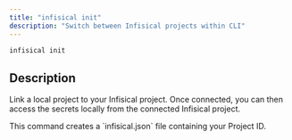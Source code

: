 ```yaml
---
title: "infisical init"
description: "Switch between Infisical projects within CLI"
---
```


```bash
infisical init
```

## Description

Link a local project to your Infisical project. Once connected, you can then access the secrets locally from the connected Infisical project.

<Info>
This command creates a `infisical.json` file containing your Project ID.
</Info>
